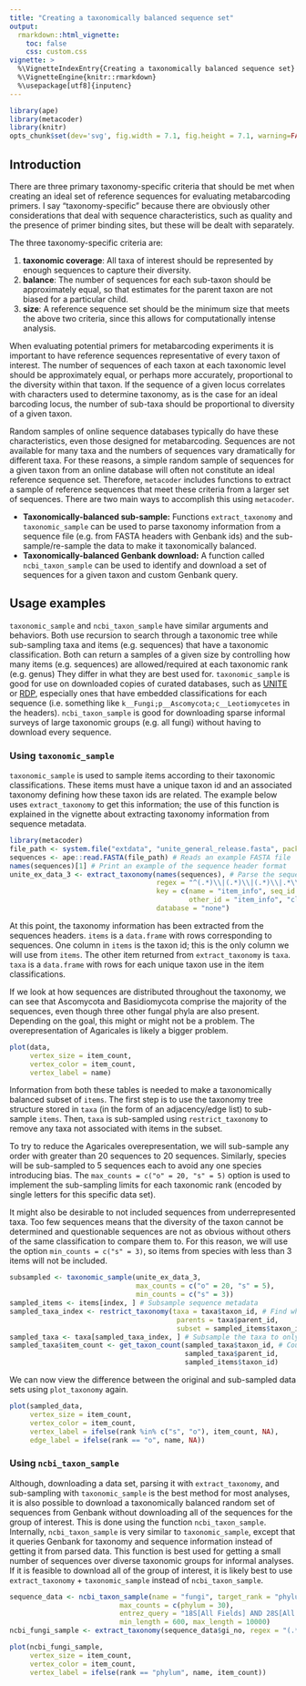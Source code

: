 ```yaml
---
title: "Creating a taxonomically balanced sequence set"
output:
  rmarkdown::html_vignette:
    toc: false
    css: custom.css
vignette: >
  %\VignetteIndexEntry{Creating a taxonomically balanced sequence set}
  %\VignetteEngine{knitr::rmarkdown}
  %\usepackage[utf8]{inputenc}
---
```


```r
library(ape)
library(metacoder)
library(knitr)
opts_chunk$set(dev='svg', fig.width = 7.1, fig.height = 7.1, warning=FALSE, message=FALSE, eval = FALSE)
```

## Introduction

There are three primary taxonomy-specific criteria that should be met when creating an ideal set of reference sequences for evaluating metabarcoding primers.
I say "taxonomy-specific" because there are obviously other considerations that deal with sequence characteristics, such as quality and the presence of primer binding sites, but these will be dealt with separately.

The three taxonomy-specific criteria are: 

1. **taxonomic coverage**: All taxa of interest should be represented by enough sequences to capture their diversity.
2. **balance**: The number of sequences for each sub-taxon should be approximately equal, so that estimates for the parent taxon are not biased for a particular child. 
3. **size**: A reference sequence set should be the minimum size that meets the above two criteria, since this allows for computationally intense analysis. 

When evaluating potential primers for metabarcoding experiments it is important to have reference sequences representative of every taxon of interest.
The number of sequences of each taxon at each taxonomic level should be approximately equal, or perhaps more accurately, proportional to the diversity within that taxon.
If the sequence of a given locus correlates with characters used to determine taxonomy, as is the case for an ideal barcoding locus, the number of sub-taxa should be proportional to diversity of a given taxon. 

Random samples of online sequence databases typically do have these characteristics, even those designed for metabarcoding. 
Sequences are not available for many taxa and the numbers of sequences vary dramatically for different taxa. 
For these reasons, a simple random sample of sequences for a given taxon from an online database will often not constitute an ideal reference sequence set. 
Therefore, `metacoder` includes functions to extract a sample of reference sequences that meet these criteria from a larger set of sequences. 
There are two main ways to accomplish this using `metacoder`. 

* **Taxonomically-balanced sub-sample:** Functions `extract_taxonomy` and `taxonomic_sample` can be used to parse taxonomy information from a sequence file (e.g. from FASTA headers with Genbank ids) and the sub-sample/re-sample the data to make it taxonomically balanced.
* **Taxonomically-balanced Genbank download:** A function called `ncbi_taxon_sample` can be used to identify and download a set of sequences for a given taxon and custom Genbank query. 

## Usage examples

`taxonomic_sample` and `ncbi_taxon_sample` have similar arguments and behaviors. 
Both use recursion to search through a taxonomic tree while sub-sampling taxa and items (e.g. sequences) that have a taxonomic classification. 
Both can return a samples of a given size by controlling how many items (e.g. sequences) are allowed/required at each taxonomic rank (e.g. genus)
They differ in what they are best used for. 
`taxonomic_sample` is good for use on downloaded copies of curated databases, such as [UNITE](https://unite.ut.ee/) or [RDP](http://rdp.cme.msu.edu/seqmatch/seqmatch_intro.jsp), especially ones that have embedded classifications for each sequence (i.e. something like `k__Fungi;p__Ascomycota;c__Leotiomycetes` in the headers). 
`ncbi_taxon_sample` is good for downloading sparse informal surveys of large taxonomic groups (e.g. all fungi) without having to download every sequence. 

### Using `taxonomic_sample`

`taxonomic_sample` is used to sample items according to their taxonomic classifications. 
These items must have a unique taxon id and an associated taxonomy defining how these taxon ids are related. 
The example below uses `extract_taxonomy` to get this information; the use of this function is explained in the vignette about extracting taxonomy information from sequence metadata.

```r
library(metacoder)
file_path <- system.file("extdata", "unite_general_release.fasta", package = "metacoder")
sequences <- ape::read.FASTA(file_path) # Reads an example FASTA file
names(sequences)[1] # Print an example of the sequence header format
unite_ex_data_3 <- extract_taxonomy(names(sequences), # Parse the sequence headers
                                    regex = "^(.*)\\|(.*)\\|(.*)\\|.*\\|(.*)$",
                                    key = c(name = "item_info", seq_id = "item_info",
                                            other_id = "item_info", "class_name"),
                                    database = "none")
```

At this point, the taxonomy information has been extracted from the sequences headers. 
`items` is a `data.frame` with rows corresponding to sequences. 
One column in `items` is the taxon id; this is the only column we will use from `items`.
The other item returned from `extract_taxonomy` is `taxa`.
`taxa` is a `data.frame` with rows for each unique taxon use in the item classifications. 

If we look at how sequences are distributed throughout the taxonomy, we can see that Ascomycota and Basidiomycota comprise the majority of the sequences, even though three other fungal phyla are also present.
Depending on the goal, this might or might not be a problem.
The overepresentation of Agaricales is likely a bigger problem. 

```r
plot(data,
     vertex_size = item_count,
     vertex_color = item_count,
     vertex_label = name)
```

Information from both these tables is needed to make a taxonomically balanced subset of `items`.
The first step is to use the taxonomy tree structure stored in `taxa` (in the form of an adjacency/edge list) to sub-sample `items`.
Then, `taxa` is sub-sampled using `restrict_taxonomy` to remove any taxa not associated with items in the subset.

To try to reduce the Agaricales overepresentation, we will sub-sample any order with greater than 20 sequences to 20 sequences.
Similarly, species will be sub-sampled to 5 sequences each to avoid any one species introducing bias.
The `max_counts = c("o" = 20, "s" = 5)` option is used to implement the sub-sampling limits for each taxonomic rank (encoded by single letters for this specific data set). 

It might also be desirable to not included sequences from underrepresented taxa.
Too few sequences means that the diversity of the taxon cannot be determined and questionable sequences are not as obvious without others of the same classification to compare them to.
For this reason, we will use the option `min_counts = c("s" = 3)`, so items from species with less than 3 items will not be included.

```r
subsampled <- taxonomic_sample(unite_ex_data_3,
                               max_counts = c("o" = 20, "s" = 5),
                               min_counts = c("s" = 3))
sampled_items <- items[index, ] # Subsample sequence metadata
sampled_taxa_index <- restrict_taxonomy(taxa = taxa$taxon_id, # Find which taxa are still used in the subset
                                         parents = taxa$parent_id,
                                         subset = sampled_items$taxon_id)
sampled_taxa <- taxa[sampled_taxa_index, ] # Subsample the taxa to only those in the subset of items 
sampled_taxa$item_count <- get_taxon_count(sampled_taxa$taxon_id, # Count how many items are in each taxon
                                           sampled_taxa$parent_id,
                                           sampled_items$taxon_id)
```

We can now view the difference between the original and sub-sampled data sets using `plot_taxonomy` again.

```r
plot(sampled_data,
     vertex_size = item_count,
     vertex_color = item_count,
     vertex_label = ifelse(rank %in% c("s", "o"), item_count, NA),
     edge_label = ifelse(rank == "o", name, NA))
```


### Using `ncbi_taxon_sample`

Although, downloading a data set, parsing it with `extract_taxonomy`, and sub-sampling with `taxonomic_sample` is the best method for most analyses, it is also possible to download a taxonomically balanced random set of sequences from Genbank without downloading all of the sequences for the group of interest.
This is done using the function `ncbi_taxon_sample`. 
Internally, `ncbi_taxon_sample` is very similar to `taxonomic_sample`, except that it queries Genbank for taxonomy and sequence information instead of getting it from parsed data. 
This function is best used for getting a small number of sequences over diverse taxonomic groups for informal analyses. 
If it is feasible to download all of the group of interest, it is likely best to use `extract_taxonomy` + `taxonomic_sample` instead of `ncbi_taxon_sample`.


```r
sequence_data <- ncbi_taxon_sample(name = "fungi", target_rank = "phylum", 
                           max_counts = c(phylum = 30), 
                           entrez_query = "18S[All Fields] AND 28S[All Fields]",
                           min_length = 600, max_length = 10000)
ncbi_fungi_sample <- extract_taxonomy(sequence_data$gi_no, regex = "(.*)", key = "item_id")
```


```r
plot(ncbi_fungi_sample,
     vertex_size = item_count,
     vertex_color = item_count,
     vertex_label = ifelse(rank == "phylum", name, item_count))
```

